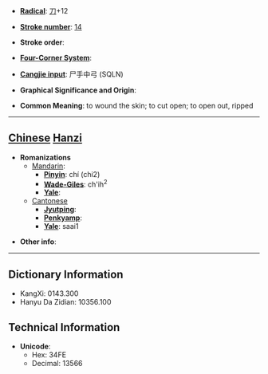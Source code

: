 * '''[[Wiktionary:Chinese radical index| Radical]]''': [[Wiktionary:Chinese radical index 刀|刀]]+12

* '''[[Wiktionary:Chinese total strokes index|Stroke number]]''': [[Wiktionary:Chinese total strokes index 14|14]]

* '''Stroke order''': 

* '''[[Wiktionary:Chinese four corner index|Four-Corner System]]''': 

* '''[[Wiktionary:Chinese Cangjie index|Cangjie input]]''': 尸手中弓 (SQLN)

* '''Graphical Significance and Origin''': 

* '''Common Meaning''': to wound the skin; to cut open; to open out, ripped

----

== [[Chinese]] [[Hanzi]] ==

* '''Romanizations'''
** [[Mandarin]]:
*** '''[[Pinyin]]''': chí (chi2)
*** '''[[Wade-Giles]]''': ch'ih<sup>2</sup>
*** '''[[Yale]]''': 
**[[Cantonese]]
***'''[[Jyutping]]''':
***'''[[Penkyamp]]''': 
***'''[[Yale]]''': saai1

* '''Other info''': 

----

== Dictionary Information ==

* KangXi: 0143.300
* Hanyu Da Zidian: 10356.100

== Technical Information ==

* '''Unicode''':
** Hex: 34FE
** Decimal: 13566